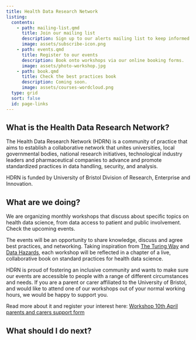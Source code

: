 ```yaml
---
title: Health Data Research Network
listing:
  contents:
    - path: mailing-list.qmd
      title: Join our mailing list
      description: Sign up to our alerts mailing list to keep informed of new events.
      image: assets/subscribe-icon.png
    - path: events.qmd
      title: Register to our events
      description: Book onto workshops via our online booking forms.
      image: assets/photo-workshop.jpg
    - path: book.qmd
      title: Check the best practices book
      description: Coming soon.
      image: assets/courses-wordcloud.png
  type: grid
  sort: false
  id: page-links
---
```


## What is the Health Data Research Network?

The Health Data Research Network (HDRN) is a community of practice that aims to establish a collaborative network that unites universities, local governmental bodies, national research initiatives, technological industry leaders and pharmaceutical companies to advance and promote standardized practices in data handling, security, and analysis. 

HDRN is funded by University of Bristol Division of Research, Enterprise and Innovation.

## What are we doing?

We are organizing monthly workshops that discuss about specific topics on health data science, from data access to patient and public involvement.
Check the upcoming events.

The events will be an opportunity to share knowledge, discuss and agree best practices, and networking.
Taking inspiration from [The Turing Way](https://book.the-turing-way.org/index.html) and [Data Hazards](https://datahazards.com/), each workshop will be reflected in a chapter of a live, collaborative book on standard practices for health data science.

::: {#carers .callout-warning icon=false title='Support for parents and carers' collapse="false"}
HDRN is proud of fostering an inclusive community and wants to make sure our events are accessible to people with a range of different circumstances and needs. If you are a parent or carer affiliated to the University of Bristol, and would like to attend one of our workshops out of your normal working hours, we would be happy to support you.

Read more about it and register your interest here: [Workshop 10th April parents and carers support form](https://forms.office.com/e/uh84hkhDLA)
:::

## What should I do next?

:::{#page-links}
:::
